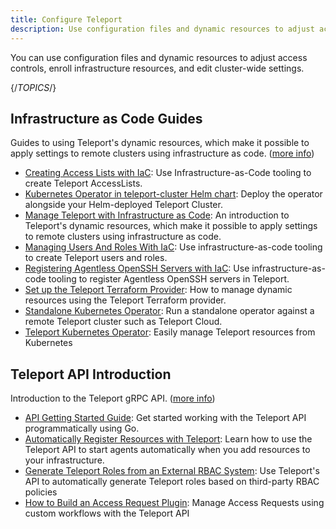 ```yaml
---
title: Configure Teleport
description: Use configuration files and dynamic resources to adjust access controls, enroll infrastructure resources, and edit cluster-wide settings.
---
```


You can use configuration files and dynamic resources to adjust access controls,
enroll infrastructure resources, and edit cluster-wide settings.

{/*TOPICS*/}

## Infrastructure as Code Guides

Guides to using Teleport's dynamic resources, which make it possible to apply settings to remote clusters using infrastructure as code. ([more info](configure-teleport/dynamic-resources.mdx))

- [Creating Access Lists with IaC](configure-teleport/dynamic-resources/access-list.mdx): Use Infrastructure-as-Code tooling to create Teleport AccessLists.
- [Kubernetes Operator in teleport-cluster Helm chart](configure-teleport/dynamic-resources/teleport-operator-helm.mdx): Deploy the operator alongside your Helm-deployed Teleport Cluster.
- [Manage Teleport with Infrastructure as Code](configure-teleport/dynamic-resources/overview.mdx): An introduction to Teleport's dynamic resources, which make it possible to apply settings to remote clusters using infrastructure as code.
- [Managing Users And Roles With IaC](configure-teleport/dynamic-resources/user-and-role.mdx): Use infrastructure-as-code tooling to create Teleport users and roles.
- [Registering Agentless OpenSSH Servers with IaC](configure-teleport/dynamic-resources/agentless-ssh-servers.mdx): Use infrastructure-as-code tooling to register Agentless OpenSSH servers in Teleport.
- [Set up the Teleport Terraform Provider](configure-teleport/dynamic-resources/terraform-provider.mdx): How to manage dynamic resources using the Teleport Terraform provider.
- [Standalone Kubernetes Operator](configure-teleport/dynamic-resources/teleport-operator-standalone.mdx): Run a standalone operator against a remote Teleport cluster such as Teleport Cloud.
- [Teleport Kubernetes Operator](configure-teleport/dynamic-resources/teleport-operator.mdx): Easily manage Teleport resources from Kubernetes

## Teleport API Introduction

Introduction to the Teleport gRPC API. ([more info](configure-teleport/api.mdx))

- [API Getting Started Guide](configure-teleport/api/getting-started.mdx): Get started working with the Teleport API programmatically using Go.
- [Automatically Register Resources with Teleport](configure-teleport/api/automatically-register-agents.mdx): Learn how to use the Teleport API to start agents automatically when you add resources to your infrastructure.
- [Generate Teleport Roles from an External RBAC System](configure-teleport/api/rbac.mdx): Use Teleport's API to automatically generate Teleport roles based on third-party RBAC policies
- [How to Build an Access Request Plugin](configure-teleport/api/access-plugin.mdx): Manage Access Requests using custom workflows with the Teleport API

